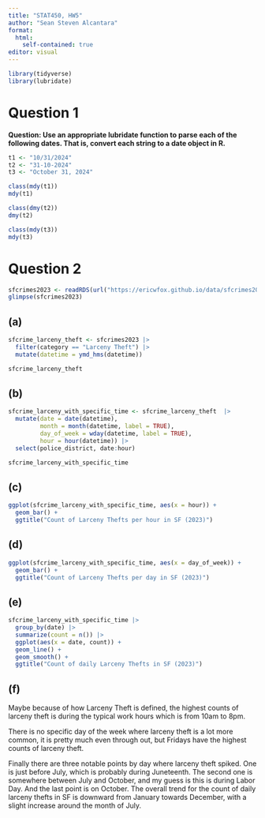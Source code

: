 ```yaml
---
title: "STAT450, HW5"
author: "Sean Steven Alcantara"
format: 
  html:
    self-contained: true
editor: visual
---
```


```r
library(tidyverse)
library(lubridate)
```

# Question 1

**Question: Use an appropriate lubridate function to parse each of the following dates. That is, convert each string to a date object in R.**

```r
t1 <- "10/31/2024"
t2 <- "31-10-2024"
t3 <- "October 31, 2024"
```

```r
class(mdy(t1))
mdy(t1)
```

```r
class(dmy(t2))
dmy(t2)
```

```r
class(mdy(t3))
mdy(t3)
```

# Question 2

```r
sfcrimes2023 <- readRDS(url("https://ericwfox.github.io/data/sfcrimes2023.rds"))
glimpse(sfcrimes2023)
```

## (a)

```r
sfcrime_larceny_theft <- sfcrimes2023 |>
  filter(category == "Larceny Theft") |> 
  mutate(datetime = ymd_hms(datetime))
```

```r
sfcrime_larceny_theft
```

## (b)

```r
sfcrime_larceny_with_specific_time <- sfcrime_larceny_theft  |> 
  mutate(date = date(datetime),
         month = month(datetime, label = TRUE),
         day_of_week = wday(datetime, label = TRUE),
         hour = hour(datetime)) |> 
  select(police_district, date:hour)
```

```r
sfcrime_larceny_with_specific_time
```

## (c)

```r
ggplot(sfcrime_larceny_with_specific_time, aes(x = hour)) +
  geom_bar() +
  ggtitle("Count of Larceny Thefts per hour in SF (2023)")
```

## (d)

```r
ggplot(sfcrime_larceny_with_specific_time, aes(x = day_of_week)) +
  geom_bar() +
  ggtitle("Count of Larceny Thefts per day in SF (2023)")
```

## (e)

```r
sfcrime_larceny_with_specific_time |> 
  group_by(date) |> 
  summarize(count = n()) |> 
  ggplot(aes(x = date, count)) +
  geom_line() +
  geom_smooth() +
  ggtitle("Count of daily Larceny Thefts in SF (2023)")
```

## (f)

Maybe because of how Larceny Theft is defined, the highest counts of larceny theft is during the typical work hours which is from 10am to 8pm.

There is no specific day of the week where larceny theft is a lot more common, it is pretty much even through out, but Fridays have the highest counts of larceny theft.

Finally there are three notable points by day where larceny theft spiked. One is just before July, which is probably during Juneteenth. The second one is somewhere between July and October, and my guess is this is during Labor Day. And the last point is on October. The overall trend for the count of daily larceny thefts in SF is downward from January towards December, with a slight increase around the month of July.
